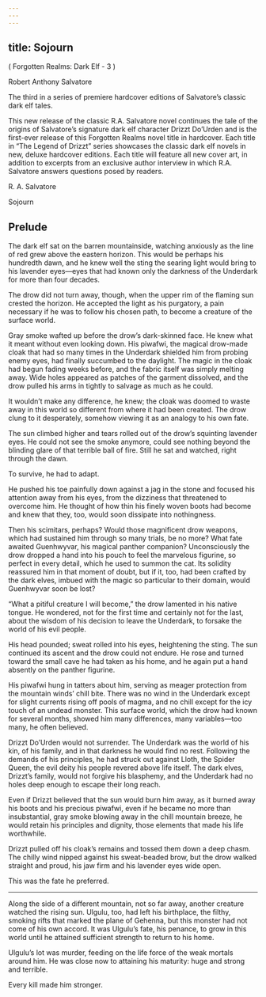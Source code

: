 ```yaml
---
---
---
```

title: Sojourn
---

( Forgotten Realms: Dark Elf - 3 )

Robert Anthony Salvatore

The third in a series of premiere hardcover editions of Salvatore’s classic dark elf tales.

This new release of the classic R.A. Salvatore novel continues the tale of the origins of Salvatore’s signature dark elf character Drizzt Do’Urden and is the first-ever release of this Forgotten Realms novel title in hardcover. Each title in “The Legend of Drizzt” series showcases the classic dark elf novels in new, deluxe hardcover editions. Each title will feature all new cover art, in addition to excerpts from an exclusive author interview in which R.A. Salvatore answers questions posed by readers.

R. A. Salvatore

Sojourn

## Prelude

The dark elf sat on the barren mountainside, watching anxiously as the line of red grew above the eastern horizon. This would be perhaps his hundredth dawn, and he knew well the sting the searing light would bring to his lavender eyes—eyes that had known only the darkness of the Underdark for more than four decades.

The drow did not turn away, though, when the upper rim of the flaming sun crested the horizon. He accepted the light as his purgatory, a pain necessary if he was to follow his chosen path, to become a creature of the surface world.

Gray smoke wafted up before the drow’s dark-skinned face. He knew what it meant without even looking down. His piwafwi, the magical drow-made cloak that had so many times in the Underdark shielded him from probing enemy eyes, had finally succumbed to the daylight. The magic in the cloak had begun fading weeks before, and the fabric itself was simply melting away. Wide holes appeared as patches of the garment dissolved, and the drow pulled his arms in tightly to salvage as much as he could.

It wouldn’t make any difference, he knew; the cloak was doomed to waste away in this world so different from where it had been created. The drow clung to it desperately, somehow viewing it as an analogy to his own fate.

The sun climbed higher and tears rolled out of the drow’s squinting lavender eyes. He could not see the smoke anymore, could see nothing beyond the blinding glare of that terrible ball of fire. Still he sat and watched, right through the dawn.

To survive, he had to adapt.

He pushed his toe painfully down against a jag in the stone and focused his attention away from his eyes, from the dizziness that threatened to overcome him. He thought of how thin his finely woven boots had become and knew that they, too, would soon dissipate into nothingness.

Then his scimitars, perhaps? Would those magnificent drow weapons, which had sustained him through so many trials, be no more? What fate awaited Guenhwyvar, his magical panther companion? Unconsciously the drow dropped a hand into his pouch to feel the marvelous figurine, so perfect in every detail, which he used to summon the cat. Its solidity reassured him in that moment of doubt, but if it, too, had been crafted by the dark elves, imbued with the magic so particular to their domain, would Guenhwyvar soon be lost?

“What a pitiful creature I will become,” the drow lamented in his native tongue. He wondered, not for the first time and certainly not for the last, about the wisdom of his decision to leave the Underdark, to forsake the world of his evil people.

His head pounded; sweat rolled into his eyes, heightening the sting. The sun continued its ascent and the drow could not endure. He rose and turned toward the small cave he had taken as his home, and he again put a hand absently on the panther figurine.

His piwafwi hung in tatters about him, serving as meager protection from the mountain winds’ chill bite. There was no wind in the Underdark except for slight currents rising off pools of magma, and no chill except for the icy touch of an undead monster. This surface world, which the drow had known for several months, showed him many differences, many variables—too many, he often believed.

Drizzt Do’Urden would not surrender. The Underdark was the world of his kin, of his family, and in that darkness he would find no rest. Following the demands of his principles, he had struck out against Lloth, the Spider Queen, the evil deity his people revered above life itself. The dark elves, Drizzt’s family, would not forgive his blasphemy, and the Underdark had no holes deep enough to escape their long reach.

Even if Drizzt believed that the sun would burn him away, as it burned away his boots and his precious piwafwi, even if he became no more than insubstantial, gray smoke blowing away in the chill mountain breeze, he would retain his principles and dignity, those elements that made his life worthwhile.

Drizzt pulled off his cloak’s remains and tossed them down a deep chasm. The chilly wind nipped against his sweat-beaded brow, but the drow walked straight and proud, his jaw firm and his lavender eyes wide open.

This was the fate he preferred.

* * *

Along the side of a different mountain, not so far away, another creature watched the rising sun. Ulgulu, too, had left his birthplace, the filthy, smoking rifts that marked the plane of Gehenna, but this monster had not come of his own accord. It was Ulgulu’s fate, his penance, to grow in this world until he attained sufficient strength to return to his home.

Ulgulu’s lot was murder, feeding on the life force of the weak mortals around him. He was close now to attaining his maturity: huge and strong and terrible.

Every kill made him stronger.